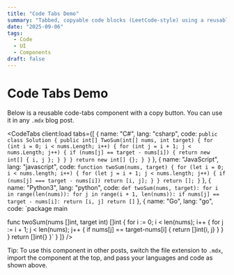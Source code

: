 ```yaml
---
title: "Code Tabs Demo"
summary: "Tabbed, copyable code blocks (LeetCode-style) using a reusable component."
date: "2025-09-06"
tags:
  - Code
  - UI
  - Components
draft: false
---
```



# Code Tabs Demo

Below is a reusable code-tabs component with a copy button. You can use it in any `.mdx` blog post.

<CodeTabs client:load tabs={[
  {
    name: "C#",
    lang: "csharp",
    code: `public class Solution {
  public int[] TwoSum(int[] nums, int target) {
    for (int i = 0; i < nums.Length; i++) {
      for (int j = i + 1; j < nums.Length; j++) {
        if (nums[j] == target - nums[i]) {
          return new int[] { i, j };
        }
      }
    }
    return new int[] {};
  }
}`
  },
  {
    name: "JavaScript",
    lang: "javascript",
    code: `function twoSum(nums, target) {
  for (let i = 0; i < nums.length; i++) {
    for (let j = i + 1; j < nums.length; j++) {
      if (nums[j] === target - nums[i]) return [i, j];
    }
  }
  return [];
}`
  },
  {
    name: "Python3",
    lang: "python",
    code: `def twoSum(nums, target):
    for i in range(len(nums)):
        for j in range(i + 1, len(nums)):
            if nums[j] == target - nums[i]:
                return [i, j]
    return []`
  },
  {
    name: "Go",
    lang: "go",
    code: `package main

func twoSum(nums []int, target int) []int {
    for i := 0; i < len(nums); i++ {
        for j := i + 1; j < len(nums); j++ {
            if nums[j] == target-nums[i] {
                return []int{i, j}
            }
        }
    }
    return []int{}
}`
  }
]} />

Tip: To use this component in other posts, switch the file extension to `.mdx`, import the component at the top, and pass your languages and code as shown above.

